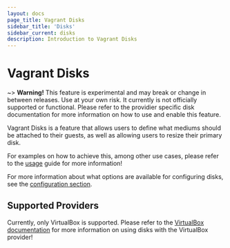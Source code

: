 ```yaml
---
layout: docs
page_title: Vagrant Disks
sidebar_title: 'Disks'
sidebar_current: disks
description: Introduction to Vagrant Disks
---
```


# Vagrant Disks

~> **Warning!** This feature is experimental and may break or
change in between releases. Use at your own risk. It currently is not officially
supported or functional. Please refer to the providier specific disk documentation
for more information on how to use and enable this feature.

Vagrant Disks is a feature that allows users to define what mediums should be attached
to their guests, as well as allowing users to resize their primary disk.

For examples on how to achieve this, among other use cases, please refer to the [usage](/docs/disks/usage.html)
guide for more information!

For more information about what options are available for configuring disks, see the
[configuration section](/docs/disks/configuration.html).

## Supported Providers

Currently, only VirtualBox is supported. Please refer to the [VirtualBox documentation](/docs/disks/virtualbox/index.html) for more information on using disks with the VirtualBox provider!
